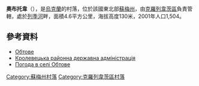 {{coord|51|37|26|N|33|12|26|E|scale:100000_region:UA|display=title}}

<!-- 檔案不存在 [[Image:Obtove_avt_zupynka.png|right]] -->

'''奧布托韋'''（{{lang-uk|Обтове}}），是[[烏克蘭|烏克蘭]]的村落，位於該國東北部[[蘇梅州|蘇梅州]]，由[[克羅列韋茨區|克羅列韋茨區]]負責管轄，處於[[列季河|列季河]]畔，面積4.6平方公里，海拔高度130米，2001年人口1,504。

==參考資料==
*[http://w1.c1.rada.gov.ua/pls/z7502/A005?rdat1=02.02.2010&rf7571=29251 Обтове]{{dead link|date=2017年12月 |bot=InternetArchiveBot |fix-attempted=yes }}
* [http://www.krolrda.gov.ua Кролевецька районна державна адміністрація] {{Wayback|url=http://www.krolrda.gov.ua/ |date=20200430021912 }}
* [http://weather.in.ua/ua/symskaja/18425 Погода в селі Обтове] {{Wayback|url=http://weather.in.ua/ua/symskaja/18425 |date=20160305073822 }}

{{DEFAULTSORT:Обтове}}
[[Category:蘇梅州村落|Category:蘇梅州村落]]
[[Category:克羅列韋茨區村落|Category:克羅列韋茨區村落]]


{{Sumy-geo-stub}}